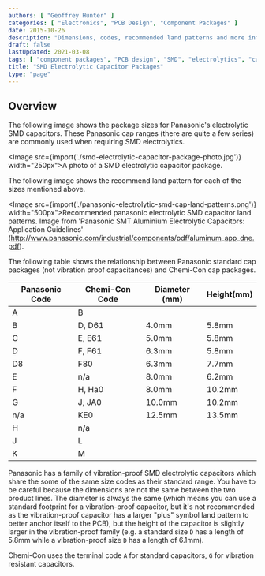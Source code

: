 ```yaml
---
authors: [ "Geoffrey Hunter" ]
categories: [ "Electronics", "PCB Design", "Component Packages" ]
date: 2015-10-26
description: "Dimensions, codes, recommended land patterns and more info on SMD electrolytic capacitor component packages."
draft: false
lastUpdated: 2021-03-08
tags: [ "component packages", "PCB design", "SMD", "electrolytics", "capacitors", "Panasonic", "Chemi-Con" ]
title: "SMD Electrolytic Capacitor Packages"
type: "page"
---
```



## Overview

The following image shows the package sizes for Panasonic's electrolytic SMD capacitors. These Panasonic cap ranges (there are quite a few series) are commonly used when requiring SMD electrolytics.

<Image src={import('./smd-electrolytic-capacitor-package-photo.jpg')} width="250px">A photo of a SMD electrolytic capacitor package.</Image>

The following image shows the recommend land pattern for each of the sizes mentioned above.

<Image src={import('./panasonic-electrolytic-smd-cap-land-patterns.png')} width="500px">Recommended panasonic electrolytic SMD capacitor land patterns. Image from 'Panasonic SMT Aluminium Electrolytic Capacitors: Application Guidelines' (http://www.panasonic.com/industrial/components/pdf/aluminum_app_dne.pdf).</Image>

The following table shows the relationship between Panasonic standard cap packages (not vibration proof capacitances) and Chemi-Con cap packages.

| Panasonic Code | Chemi-Con Code | Diameter (mm) | Height(mm)
|----------------|----------------|---------------|----------
| A              | B              |               |
| B              | D, D61         | 4.0mm         | 5.8mm
| C              | E, E61         | 5.0mm         | 5.8mm
| D              | F, F61         | 6.3mm         | 5.8mm
| D8             | F80            | 6.3mm         | 7.7mm
| E              | n/a            | 8.0mm         | 6.2mm
| F              | H, Ha0         | 8.0mm         | 10.2mm
| G              | J, JA0         | 10.0mm        | 10.2mm
| n/a            | KE0            | 12.5mm        | 13.5mm 
| H              | n/a
| J              | L 
| K              | M

Panasonic has a family of vibration-proof SMD electrolytic capacitors which share the some of the same size codes as their standard range. You have to be careful because the dimensions are not the same between the two product lines. The diameter is always the same (which means you can use a standard footprint for a vibration-proof capacitor, but it's not recommended as the vibration-proof capacitor has a larger "plus" symbol land pattern to better anchor itself to the PCB), but the height of the capacitor is slightly larger in the vibration-proof family (e.g. a standard size `D` has a length of 5.8mm while a vibration-proof size `D` has a length of 6.1mm).

Chemi-Con uses the terminal code `A` for standard capacitors, `G` for vibration resistant capacitors.
